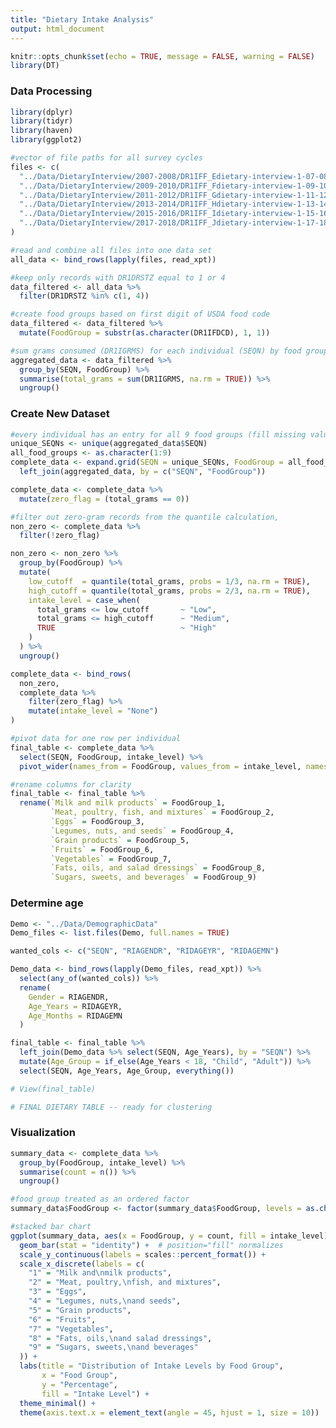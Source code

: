 ```yaml
---
title: "Dietary Intake Analysis"
output: html_document
---
```


```r
knitr::opts_chunk$set(echo = TRUE, message = FALSE, warning = FALSE)
library(DT)
```

### Data Processing

```r
library(dplyr)
library(tidyr)
library(haven)
library(ggplot2)

#vector of file paths for all survey cycles
files <- c(
  "../Data/DietaryInterview/2007-2008/DR1IFF_Edietary-interview-1-07-08.xpt",
  "../Data/DietaryInterview/2009-2010/DR1IFF_Fdietary-interview-1-09-10.xpt",
  "../Data/DietaryInterview/2011-2012/DR1IFF_Gdietary-interview-1-11-12.xpt",
  "../Data/DietaryInterview/2013-2014/DR1IFF_Hdietary-interview-1-13-14.xpt",
  "../Data/DietaryInterview/2015-2016/DR1IFF_Idietary-interview-1-15-16.xpt",
  "../Data/DietaryInterview/2017-2018/DR1IFF_Jdietary-interview-1-17-18.xpt"
)

#read and combine all files into one data set
all_data <- bind_rows(lapply(files, read_xpt))

#keep only records with DR1DRSTZ equal to 1 or 4
data_filtered <- all_data %>%
  filter(DR1DRSTZ %in% c(1, 4))

#create food groups based on first digit of USDA food code
data_filtered <- data_filtered %>%
  mutate(FoodGroup = substr(as.character(DR1IFDCD), 1, 1))

#sum grams consumed (DR1IGRMS) for each individual (SEQN) by food group
aggregated_data <- data_filtered %>%
  group_by(SEQN, FoodGroup) %>%
  summarise(total_grams = sum(DR1IGRMS, na.rm = TRUE)) %>%
  ungroup()

```

### Create New Dataset

```r

#every individual has an entry for all 9 food groups (fill missing values with 0)
unique_SEQNs <- unique(aggregated_data$SEQN)
all_food_groups <- as.character(1:9)
complete_data <- expand.grid(SEQN = unique_SEQNs, FoodGroup = all_food_groups, stringsAsFactors = FALSE) %>%
  left_join(aggregated_data, by = c("SEQN", "FoodGroup"))

complete_data <- complete_data %>%
  mutate(zero_flag = (total_grams == 0))

#filter out zero-gram records from the quantile calculation,
non_zero <- complete_data %>%
  filter(!zero_flag)

non_zero <- non_zero %>%
  group_by(FoodGroup) %>%
  mutate(
    low_cutoff  = quantile(total_grams, probs = 1/3, na.rm = TRUE),
    high_cutoff = quantile(total_grams, probs = 2/3, na.rm = TRUE),
    intake_level = case_when(
      total_grams <= low_cutoff       ~ "Low",
      total_grams <= high_cutoff      ~ "Medium",
      TRUE                            ~ "High"
    )
  ) %>%
  ungroup()

complete_data <- bind_rows(
  non_zero,
  complete_data %>%
    filter(zero_flag) %>%
    mutate(intake_level = "None")
)

#pivot data for one row per individual
final_table <- complete_data %>%
  select(SEQN, FoodGroup, intake_level) %>%
  pivot_wider(names_from = FoodGroup, values_from = intake_level, names_prefix = "FoodGroup_")

#rename columns for clarity
final_table <- final_table %>%
  rename(`Milk and milk products` = FoodGroup_1,
         `Meat, poultry, fish, and mixtures` = FoodGroup_2,
         `Eggs` = FoodGroup_3,
         `Legumes, nuts, and seeds` = FoodGroup_4,
         `Grain products` = FoodGroup_5,
         `Fruits` = FoodGroup_6,
         `Vegetables` = FoodGroup_7,
         `Fats, oils, and salad dressings` = FoodGroup_8,
         `Sugars, sweets, and beverages` = FoodGroup_9)

```

### Determine age

```r
Demo <- "../Data/DemographicData"
Demo_files <- list.files(Demo, full.names = TRUE)

wanted_cols <- c("SEQN", "RIAGENDR", "RIDAGEYR", "RIDAGEMN")

Demo_data <- bind_rows(lapply(Demo_files, read_xpt)) %>%
  select(any_of(wanted_cols)) %>%
  rename(
    Gender = RIAGENDR,
    Age_Years = RIDAGEYR,
    Age_Months = RIDAGEMN
  )

final_table <- final_table %>%
  left_join(Demo_data %>% select(SEQN, Age_Years), by = "SEQN") %>%
  mutate(Age_Group = if_else(Age_Years < 18, "Child", "Adult")) %>%
  select(SEQN, Age_Years, Age_Group, everything())

# View(final_table)

# FINAL DIETARY TABLE -- ready for clustering

```

### Visualization

```r

summary_data <- complete_data %>%
  group_by(FoodGroup, intake_level) %>%
  summarise(count = n()) %>%
  ungroup()

#food group treated as an ordered factor
summary_data$FoodGroup <- factor(summary_data$FoodGroup, levels = as.character(1:9))

#stacked bar chart
ggplot(summary_data, aes(x = FoodGroup, y = count, fill = intake_level)) +
  geom_bar(stat = "identity") +  # position="fill" normalizes 
  scale_y_continuous(labels = scales::percent_format()) +
  scale_x_discrete(labels = c(
    "1" = "Milk and\nmilk products",
    "2" = "Meat, poultry,\nfish, and mixtures",
    "3" = "Eggs",
    "4" = "Legumes, nuts,\nand seeds",
    "5" = "Grain products",
    "6" = "Fruits",
    "7" = "Vegetables",
    "8" = "Fats, oils,\nand salad dressings",
    "9" = "Sugars, sweets,\nand beverages"
  )) +
  labs(title = "Distribution of Intake Levels by Food Group",
       x = "Food Group",
       y = "Percentage",
       fill = "Intake Level") +
  theme_minimal() +
  theme(axis.text.x = element_text(angle = 45, hjust = 1, size = 10))

```
